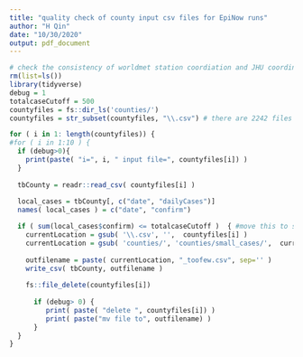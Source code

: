 ```yaml
---
title: "quality check of county input csv files for EpiNow runs"
author: "H Qin"
date: "10/30/2020"
output: pdf_document
---
```



```r
# check the consistency of worldmet station coordiation and JHU coordinates
rm(list=ls())
library(tidyverse)
debug = 1
totalcaseCutoff = 500
countyfiles = fs::dir_ls('counties/')
countyfiles = str_subset(countyfiles, "\\.csv") # there are 2242 files 
```


```r
for ( i in 1: length(countyfiles)) {
#for ( i in 1:10 ) {
  if (debug>0){
    print(paste( "i=", i, " input file=", countyfiles[i]) )
  }
  
  tbCounty = readr::read_csv( countyfiles[i] )
  
  local_cases = tbCounty[, c("date", "dailyCases")]
  names( local_cases ) = c("date", "confirm")

  if ( sum(local_cases$confirm) <= totalcaseCutoff )  { #move this to small_cases
    currentLocation = gsub( '\\.csv', '',  countyfiles[i] )
    currentLocation = gsub( 'counties/', 'counties/small_cases/',  currentLocation )
    
    outfilename = paste( currentLocation, "_toofew.csv", sep='' )
    write_csv( tbCounty, outfilename )
  
    fs::file_delete(countyfiles[i])
    
      if (debug> 0) {
         print( paste( "delete ", countyfiles[i]) )
         print( paste("mv file to", outfilename) )
      }
  }  
}



```

